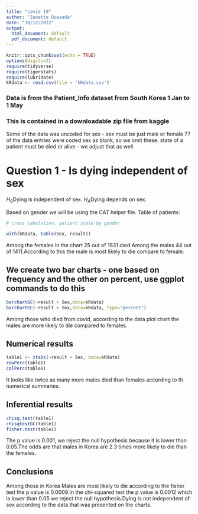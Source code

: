```yaml
---
title: "covid 19"
author: "Janette Quezada"
date: "10/12/2022"
output:
  html_document: default
  pdf_document: default
---
```


```r
knitr::opts_chunk$set(echo = TRUE)
options(digits=2)
require(tidyverse)
require(tigerstats)
require(lubridate)
kRdata <- read.csv(file = 'kRdata.csv')
```
### Data is from the Patient_Info dataset from South Korea 1 Jan to 1 May 
### This is contained in a downloadable zip file from kaggle

Some of the data was uncoded for sex - sex must be just male or female
77 of the data entries were coded sex  as blank, so we omit these.
state of a patient must be died or alive - we adjust that as well   
  
# Question 1 - Is dying independent of sex

$H_0$Dying is independent of sex.
$H_A$Dying depends on sex.

Based on gender we will be using the CAT helper file.
Table of patients:
```r

# cross tabulation, patient state by gender

with(kRdata, table(Sex, result))

```


Among the females in the chart 25 out of 1831 died.Among the males 44 out of 1411.According to this the male is most likely to die compare to female.

## We create two bar charts - one based on frequency and the other on percent, use ggplot commands to do this

```r
barchartGC(~result + Sex,data=kRdata)
barchartGC(~result + Sex,data=kRdata, type="percent")

```

  

Among those who died from covid, according to the data plot chart the males are more likely to die compared to females.



  
## Numerical results
```r
table1 <- xtabs(~result + Sex, data=kRdata)
rowPerc(table1)
colPerc(table1)
```

It looks like twice as many more males died than females according to th numerical summaries. 

## Inferential results 


```r
chisq.test(table1)
chisqtestGC(table1)
fisher.test(table1)
```

The p value is 0.001, we reject the null hypothesis because it is lower than 0.05.The odds are that males in Korea are 2.3 times more likely to die than the females.


## Conclusions

Among those in Korea Males are most likely to die according to the fisher test the p value is 0.0009.In the chi-squared test the p value is  0.0012 which is lower than 0.05 we reject the null hypothesis.Dying is not independent of sex according to the data that was presented on the charts.

